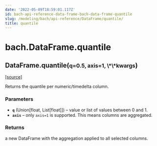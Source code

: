 ```yaml
---
date: '2022-05-09T18:59:01.117Z'
id: bach-api-reference-data-frame-bach-data-frame-quantile
slug: /modeling/bach/api-reference/DataFrame/quantile/
title: quantile
---
```


# bach.DataFrame.quantile

<div className="method">

<h2 className="signature-method"><span className="additional-name">DataFrame.</span><span className="name">quantile(</span><small className="parameter-list"><span className="parameter" id="q">q=0.5</span>, <span className="parameter" id="axis">axis=1</span>, <span className="parameter" id="**">\*\*kwargs</span></small>)</h2>


&#8203;<span className="view-source">[[source]](https://github.com/objectiv/objectiv-analytics/blob/main/bach/bach/dataframe.py)</span>

<div className="content">

Returns the quantile per numeric/timedelta column.


### Parameters

* **`q`** (Union[float, List[float]]) – value or list of values between 0 and 1.
* **`axis`** – only `axis=1` is supported. This means columns are aggregated.



### Returns

a new DataFrame with the aggregation applied to all selected columns.



</div>


</div>

